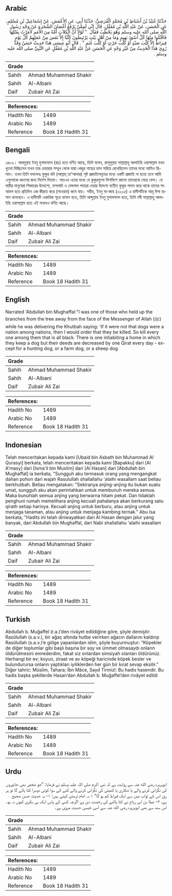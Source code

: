 ## Arabic


<div dir="rtl" lang="ar" style={{fontSize:'larger',backgroundColor:'#f8f9fa',padding:20}}>
حَدَّثَنَا عُبَيْدُ بْنُ أَسْبَاطِ بْنِ مُحَمَّدٍ الْقُرَشِيُّ، حَدَّثَنَا أَبِي، عَنِ الأَعْمَشِ، عَنْ إِسْمَاعِيلَ بْنِ مُسْلِمٍ، عَنِ الْحَسَنِ، عَنْ عَبْدِ اللَّهِ بْنِ مُغَفَّلٍ، قَالَ إِنِّي لَمِمَّنْ يَرْفَعُ أَغْصَانَ الشَّجَرَةِ عَنْ وَجْهِ رَسُولِ اللَّهِ صلى الله عليه وسلم وَهُوَ يَخْطُبُ فَقَالَ ‏ "‏ لَوْلاَ أَنَّ الْكِلاَبَ أُمَّةٌ مِنَ الأُمَمِ لأَمَرْتُ بِقَتْلِهَا فَاقْتُلُوا مِنْهَا كُلَّ أَسْوَدَ بَهِيمٍ وَمَا مِنْ أَهْلِ بَيْتٍ يَرْتَبِطُونَ كَلْبًا إِلاَّ نَقَصَ مِنْ عَمَلِهِمْ كُلَّ يَوْمٍ قِيرَاطٌ إِلاَّ كَلْبَ صَيْدٍ أَوْ كَلْبَ حَرْثٍ أَوْ كَلْبَ غَنَمٍ ‏"‏ ‏.‏ قَالَ أَبُو عِيسَى هَذَا حَدِيثٌ حَسَنٌ وَقَدْ رُوِيَ هَذَا الْحَدِيثُ مِنْ غَيْرِ وَجْهٍ عَنِ الْحَسَنِ عَنْ عَبْدِ اللَّهِ بْنِ مُغَفَّلٍ عَنِ النَّبِيِّ صلى الله عليه وسلم ‏.‏
</div>
<div style={{backgroundColor:'#f8f9fa',padding:20, marginBottom: 10}}><table> <thead> <tr> <th>Grade</th> <th></th> </tr> </thead> <tbody> <tr><td>Sahih</td><td>Ahmad Muhammad Shakir</td></tr><tr><td>Sahih</td><td>Al-Albani</td></tr><tr><td>Daif</td><td>Zubair Ali Zai</td></tr></tbody></table><table> <thead> <tr> <th>References:</th> <th></th> </tr> </thead> <tbody><tr><td>Hadith No</td><td>1489</td></tr><tr><td>Arabic No</td><td>1489</td></tr><tr><td>Reference</td><td>Book 18 Hadith 31</td></tr></tbody></table></div>

## Bengali


<div dir="ltr" lang="bn" style={{fontSize:'larger',backgroundColor:'#f8f9fa',padding:20}}>
১৪৮৯। আবদুল্লাহ ইবনু মুগাফফাল (রাঃ) হতে বর্ণিত আছে, তিনি বলেন, রাসূলুল্লাহ সাল্লাল্লাহু আলাইহি ওয়াসাল্লাম যখন খুতবা দিচ্ছিলেন তখন তার চেহারার সম্মুখ থেকে যারা খেজুর গাছের ডাল সরিয়ে রেখেছিলেন তাদের মধ্যে আমিও ছিলাম। তখন তিনি বললেনঃ কুকুর যদি (আল্লাহ্ তা'আলার) সৃষ্ট প্রজাতিসমূহের মধ্যে একটি প্রজাতি না হতো তবে আমি এগুলোকে ধ্বংসের জন্য নির্দেশ দিতাম। অতএব এদের মধ্যে যে কুকুরগুলো মিশমিশে কালো তাদেরকে মেরে ফেল। যে বাড়ীর মানুষেরা শিকারের উদ্দেশ্যে, ফসলাদি ও মেষপাল পাহারা দেয়ার উদ্দেশ্য ব্যতীত কুকুর পালন করে থাকে তাদের সৎ আমল হতে প্রতিদিন এক কীরাত করে (সাওয়াব) কমে যায়। সহীহ, ইবনু মা-জাহ (৩২০৫) এ হাদীসটিকে আবূ ঈসা হাসান বলেছেন। এ হাদীসটি একাধিক সূত্রে হাসান হতে, তিনি আব্দুল্লাহ ইবনু মুগাফফাল হতে, তিনি নবী সাল্লাল্লাহু আলাইহি ওয়াসাল্লাম হতে এই সনদেও বর্ণিত আছে।
</div>
<div style={{backgroundColor:'#f8f9fa',padding:20, marginBottom: 10}}><table> <thead> <tr> <th>Grade</th> <th></th> </tr> </thead> <tbody> <tr><td>Sahih</td><td>Ahmad Muhammad Shakir</td></tr><tr><td>Sahih</td><td>Al-Albani</td></tr><tr><td>Daif</td><td>Zubair Ali Zai</td></tr></tbody></table><table> <thead> <tr> <th>References:</th> <th></th> </tr> </thead> <tbody><tr><td>Hadith No</td><td>1489</td></tr><tr><td>Arabic No</td><td>1489</td></tr><tr><td>Reference</td><td>Book 18 Hadith 31</td></tr></tbody></table></div>

## English


<div dir="ltr" lang="en" style={{fontSize:'larger',backgroundColor:'#f8f9fa',padding:20}}>
Narrated 'Abdullah bin Mughaffal:"I was one of those who held up the branches from the tree away from the face of the Messenger of Allah (ﷺ) while he was delivering the Khutbah saying: 'If it were not that dogs were a nation among nations, then I would order that they be killed. So kill every one among them that is all black. There is one inhabiting a home in which they keep a dog but their deeds are decreased by one Qirat every day - except for a hunting dog, or a farm dog, or a sheep dog
</div>
<div style={{backgroundColor:'#f8f9fa',padding:20, marginBottom: 10}}><table> <thead> <tr> <th>Grade</th> <th></th> </tr> </thead> <tbody> <tr><td>Sahih</td><td>Ahmad Muhammad Shakir</td></tr><tr><td>Sahih</td><td>Al-Albani</td></tr><tr><td>Daif</td><td>Zubair Ali Zai</td></tr></tbody></table><table> <thead> <tr> <th>References:</th> <th></th> </tr> </thead> <tbody><tr><td>Hadith No</td><td>1489</td></tr><tr><td>Arabic No</td><td>1489</td></tr><tr><td>Reference</td><td>Book 18 Hadith 31</td></tr></tbody></table></div>

## Indonesian


<div dir="ltr" lang="id" style={{fontSize:'larger',backgroundColor:'#f8f9fa',padding:20}}>
Telah menceritakan kepada kami [Ubaid bin Asbath bin Muhammad Al Qurasyi] berkata, telah menceritakan kepada kami [Bapakku] dari [Al A'masy] dari [Isma'il bin Muslim] dari [Al Hasan] dari [Abdullah bin Mughaffal] ia berkata, "Sungguh aku termasuk orang yang mengangkat dahan pohon dari wajah Rasulullah shallallahu 'alaihi wasallam saat beliau berkhutbah. Beliau mengatakan: "Sekiranya anjing-anjing itu bukan suatu umat, sungguh aku akan perintahkan untuk membunuh mereka semua. Maka bunuhlah semua anjing yang berwarna hitam pekat. Dan tidaklah penghuni rumah memelihara anjing kecuali pahalanya akan berkurang satu qirath setiap harinya. Kecuali anjing untuk berburu, atau anjing untuk menjaga tanaman, atau anjing untuk menjaga kambing ternak." Abu Isa berkata; "Hadits ini telah diriwayatkan dari Al Hasan dengan jalur yang banyak, dari Abdullah bin Mughaffal, dari Nabi shallallahu 'alaihi wasallam
</div>
<div style={{backgroundColor:'#f8f9fa',padding:20, marginBottom: 10}}><table> <thead> <tr> <th>Grade</th> <th></th> </tr> </thead> <tbody> <tr><td>Sahih</td><td>Ahmad Muhammad Shakir</td></tr><tr><td>Sahih</td><td>Al-Albani</td></tr><tr><td>Daif</td><td>Zubair Ali Zai</td></tr></tbody></table><table> <thead> <tr> <th>References:</th> <th></th> </tr> </thead> <tbody><tr><td>Hadith No</td><td>1489</td></tr><tr><td>Arabic No</td><td>1489</td></tr><tr><td>Reference</td><td>Book 18 Hadith 31</td></tr></tbody></table></div>

## Turkish


<div dir="ltr" lang="tr" style={{fontSize:'larger',backgroundColor:'#f8f9fa',padding:20}}>
Abdullah b. Muğaffel (r.a.)’den rivâyet edildiğine göre, şöyle demiştir: Rasûlullah (s.a.v.), bir ağaç altında hutbe verirken ağacın dallarını kaldırıp Rasûlullah (s.a.v.)’e gölge yapanlardan idim, şöyle buyurmuştur: “Köpekler de diğer toplumlar gibi başlı başına bir soy ve ümmet olmasaydı onların öldürülmesini emrederdim, fakat siz onlardan simsiyah olanları öldürünüz. Herhangi bir ev; koyun, ziraat ve av köpeği haricinde köpek besler ve bulundurursa onların yaptıkları iyiliklerden her gün bir kırat sevap eksilir.” Diğer tahric: Müslim, Tahara; İbn Mâce, Sayd Tirmizî: Bu hadis hasendir. Bu hadis başka şekillerde Hasan’dan Abdullah b. Muğaffel’den rivâyet edildi
</div>
<div style={{backgroundColor:'#f8f9fa',padding:20, marginBottom: 10}}><table> <thead> <tr> <th>Grade</th> <th></th> </tr> </thead> <tbody> <tr><td>Sahih</td><td>Ahmad Muhammad Shakir</td></tr><tr><td>Sahih</td><td>Al-Albani</td></tr><tr><td>Daif</td><td>Zubair Ali Zai</td></tr></tbody></table><table> <thead> <tr> <th>References:</th> <th></th> </tr> </thead> <tbody><tr><td>Hadith No</td><td>1489</td></tr><tr><td>Arabic No</td><td>1489</td></tr><tr><td>Reference</td><td>Book 18 Hadith 31</td></tr></tbody></table></div>

## Urdu


<div dir="rtl" lang="ur" style={{fontSize:'larger',backgroundColor:'#f8f9fa',padding:20}}>
ابوہریرہ رضی الله عنہ سے روایت ہے کہ نبی اکرم صلی اللہ علیہ وسلم نے فرمایا: ”جو شخص بھی جانوروں کی نگرانی کرنے والے یا شکاری یا کھیتی کی نگرانی کرنے والے کتے کے سوا کوئی دوسرا کتا پالے گا تو ہر روز اس کے ثواب میں سے ایک قیراط کم ہو گا“ ۱؎۔ امام ترمذی کہتے ہیں: ۱- یہ حدیث حسن صحیح ہے، ۲- عطا بن ابی رباح نے کتا پالنے کی رخصت دی ہے اگرچہ کسی کے پاس ایک ہی بکری کیوں نہ ہو۔ اس سند سے بھی ابوہریرہ رضی الله عنہ سے اسی جیسی حدیث مروی ہے۔
</div>
<div style={{backgroundColor:'#f8f9fa',padding:20, marginBottom: 10}}><table> <thead> <tr> <th>Grade</th> <th></th> </tr> </thead> <tbody> <tr><td>Sahih</td><td>Ahmad Muhammad Shakir</td></tr><tr><td>Sahih</td><td>Al-Albani</td></tr><tr><td>Daif</td><td>Zubair Ali Zai</td></tr></tbody></table><table> <thead> <tr> <th>References:</th> <th></th> </tr> </thead> <tbody><tr><td>Hadith No</td><td>1489</td></tr><tr><td>Arabic No</td><td>1489</td></tr><tr><td>Reference</td><td>Book 18 Hadith 31</td></tr></tbody></table></div>